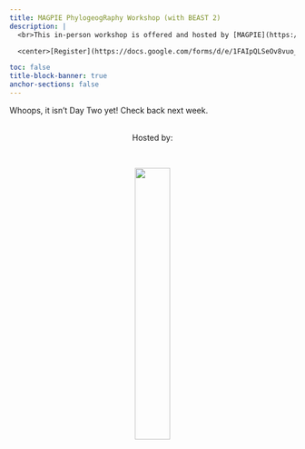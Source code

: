 ```yaml
---
title: MAGPIE PhylogeogRaphy Workshop (with BEAST 2)
description: |
  <br>This in-person workshop is offered and hosted by [MAGPIE](https://www.sfu.ca/magpie.html) in the Department of Mathematics at Simon Fraser University.   

  <center>[Register](https://docs.google.com/forms/d/e/1FAIpQLSeOv8vuo_HdsrBvmoONwcjoCHNAPPXnRvYSXVJmDQBSgpsrJw/viewform?usp=dialog){.btn .btn-outline-primary}</center>

toc: false
title-block-banner: true
anchor-sections: false
---
```


Whoops, it isn't Day Two yet! Check back next week. 

<br>
<center>Hosted by:</center>
<br>

<center>![](img/magpieLogo/lightBackground/transparentcircle_darktext.png){fig-alt="host logo" width="35%"}</center>
